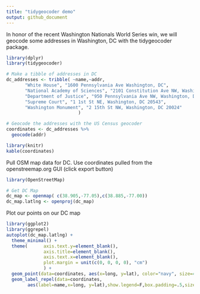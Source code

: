 ```yaml
---
title: "tidygeocoder demo"
output: github_document
---
```


In honor of the recent Washington Nationals World Series win, we will geocode some addresses in Washington, DC with the tidygeocoder package. 

```r
library(dplyr)
library(tidygeocoder)

# Make a tibble of addresses in DC
dc_addresses <- tribble( ~name,~addr,
       "White House", "1600 Pennsylvania Ave Washington, DC",
       "National Academy of Sciences", "2101 Constitution Ave NW, Washington, DC 20418",
       "Department of Justice", "950 Pennsylvania Ave NW, Washington, DC 20530",
       "Supreme Court", "1 1st St NE, Washington, DC 20543",
       "Washington Monument", "2 15th St NW, Washington, DC 20024"
                           )

# Geocode the addresses with the US Census geocoder
coordinates <- dc_addresses %>%
  geocode(addr)
```

```r
library(knitr)
kable(coordinates)
```



Pull OSM map data for DC. Use coordinates pulled from the openstreemap.org GUI (click export button)

```r
library(OpenStreetMap)

# Get DC Map
dc_map <- openmap( c(38.905,-77.05),c(38.885,-77.00))
dc_map.latlng <- openproj(dc_map)

```

Plot our points on our DC map

```r
library(ggplot2)
library(ggrepel)
autoplot(dc_map.latlng) +
  theme_minimal() +
  theme(      axis.text.y=element_blank(),
              axis.title=element_blank(),
              axis.text.x=element_blank(),
              plot.margin = unit(c(0, 0, 0, 0), "cm")
              ) +
  geom_point(data=coordinates, aes(x=long, y=lat), color="navy", size=4, alpha=1) +
  geom_label_repel(data=coordinates,
        aes(label=name,x=long, y=lat),show.legend=F,box.padding=.5,size = 5)

```
